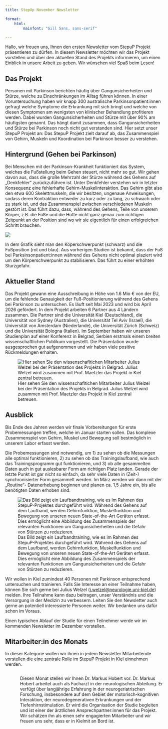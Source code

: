 ```yaml
---
title: StepUp November Newsletter

format: 
    html:
        mainfont: "Gill Sans, sans-serif"

---
```



Hallo, wir freuen uns, Ihnen den ersten Newsletter vom StepuP Projekt präsentieren zu dürfen. In diesem Newsletter möchten wir das Projekt vorstellen und über den aktuellen Stand des Projekts informieren, um einen Einblick in unsere Arbeit zu geben. Wir wünschen viel Spaß beim Lesen!

## Das Projekt
Personen mit Parkinson berichten häufig über Gangunsicherheiten und Stürze, welche zu Einschränkungen im Alltag führen können. In einer Voruntersuchung haben wir knapp 300 australische Parkinsonpatient:innen gefragt welche Symptome die Erkrankung mit sich bringt und welche von diesen Symptomen am wenigsten von klinischer Behandlung profitieren werden. Dabei wurden Gangunsicherheiten und Stürze mit über 90% am häufigsten genannt. Das hängt damit zusammen, dass Gangunsicherheiten und Stürze bei Parkinson noch nicht gut verstanden sind. Hier setzt unser StepuP Projekt an: Das StepuP Projekt zielt darauf ab, das Zusammenspiel von Gehirn, Muskeln und Koordination bei Parkinson besser zu verstehen.

## Hintergrund (Gehen bei Parkinson)
Bei Menschen mit der Parkinson-Krankheit funktioniert das System, welches die Fußstellung beim Gehen steuert, nicht mehr so gut. Wir gehen davon aus, dass die große Mehrzahl der Stürze während des Gehens auf „Denkfehler“ zurückzuführen ist. Unter Denkfehler verstehen wir in letzter Konsequenz eine fehlerhafte Gehirn-Muskelinteraktion. Das Gehirn gibt also den etwa 600 Skelettmuskeln, die wir besitzen, ungenaue Anweisungen, sodass deren Kontraktion entweder zu kurz oder zu lang, zu schwach oder zu stark ist, und das Zusammenspiel zwischen verschiedenen Muskeln gestört ist. Das führt dazu, dass, während des Gehens, Teile von unserem Körper, z.B. die Füße und die Hüfte nicht ganz genau zum richtigen Zeitpunkt an der Position sind wo wir sie eigentlich für einen erfolgreichen Schritt brauchen.

![](pics/foot_placement_model.png)

In dem Grafik sieht man den Köperschwerpunkt (schwarz) und die Fußposition (rot und blau). Aus vorherigen Studien ist bekannt, dass der Fuß bei Parksinsonpatient:innen während des Gehens nicht optimal plaziert wird um den Körperschwerpunkt zu stabilisieren. Das führt zu einer erhöhten Sturzgefahr.

## Aktueller Stand
Das Projekt gewann eine Ausschreibung in Höhe von 1.6 Mio € von der EU, um die fehlende Genauigkeit der Fuß-Positionierung während des Gehens bei Parkinson zu untersuchen. Es läuft seit Mai 2023 und wird bis April 2026 gefördert. In dem Projekt arbeiten 6 Partner aus 4 Ländern zusammen. Die Partner sind die Universität Kiel (Deutschland), die Universität von Sydney (Australien), die Universität Tel Aviv (Israel), die Universität von Amsterdam (Niederlande), die Universität Zürich (Schweiz) und die Universität Bologna (Italien). Im September haben wir unseren Studienplan auf einer Konferenz in Belgrad, Serbien erstmals einem breiten wissenschaftlichen Publikum vorgestellt. Die Präsentation wurde ausgesprochen gut aufgenommen und wir haben viele positive Rückmeldungen erhalten.

![Hier sehen Sie den wissenschafltichen Mitarbeiter Julius Welzel bei der Präsentation des Projekts in Belgrad. Julius Welzel wird zusammen mit Prof. Maetzler das Projekt in Kiel zentral betreuen.](pics/belgrade.jpg)

## Ausblick
Bis Ende des Jahren werden wir finale Vorbereitungen für erste Probemessungen treffen, welche im Januar starten sollen. Das komplexe Zusammenspiel von Gehirn, Muskel und Bewegung soll bestmöglich in unserem Labor erfasst werden. 

Die Probemessungen sind notwendig, um 1) zu sehen ob die Messungen alle optimal funktionieren, 2) zu sehen ob das Trainingslaufband, wie auch das Trainingsprogramm gut funktionieren, und 3) ob alle gesammelten Daten auch in gut auslesbarer Form am richtigen Platz landen. Gerade der letzte Punkt ist gar nicht so einfach, da sehr viele Daten in (Zeit-) synchronisierter Form gesammelt werden. Im März werden wir dann mit der „Routine“- Datenerhebung beginnen und planen ca. 1,5 Jahre ein, bis alle benötigten Daten erhoben sind. 

![Das Bild zeigt ein Laufbandtraining, wie es im Rahmen des StepuP-Projektes durchgeführt wird. Während des Gehens auf dem Laufband, werden Gehirnfunktion, Muskelfunktion und Bewegung von unseren neuen State-of-the-Art Geräten erfasst. Dies ermöglicht eine Abbildung des Zusammenspiels der relevanten Funktionen um Gangunsicherheiten und die Gefahr von Stürzen zu reduzieren.](pics/lab.jpg){fig-align="center"}

Wir wollen in Kiel zumindest 40 Personen mit Parkinson entsprechend untersuchen und trainieren. Falls Sie Interesse an einer Teilnahme haben, können Sie sich gerne bei Julius Welzel ([j.welzel@neurologie.uni-kiel.de](mailto:j.welzel@neurologie.uni-kiel.de?subject=Interesse%20an%20StepuP)) melden. Ihre Teilnahme kann dazu beitragen, unser Verständnis und die Versorgung in der Medizin zu verbessern. Leiten Sie den Newsletter auch gerne an potentiell interessierte Personen weiter. Wir bedanken uns dafür schon im Voraus.

Einen typischen Ablauf der Studie für einen Teilnehmer werde wir im kommenden Newsletter im Dezember vorstellen.

## Mitarbeiter:in des Monats
In dieser Kategorie wollen wir ihnen in jedem Newsletter Mitarbeitende vorstellen die eine zentrale Rolle im StepuP Projekt in Kiel einnehmen werden. 

::: columns
:::: column
![Dr. Markus Hobert](pics/markus.jpg){fig-align="center"}
:::

:::: column
Diesen Monat stellen wir Ihnen Dr. Markus Hobert vor. Dr. Markus Hobert 
arbeitet auch als Facharzt in der neurologischen Abteilung. Er verfügt über langjährige Erfahrung in der neurogeriatrischen Forschung, insbesondere auf dem Gebiet der motorisch-kognitiven Interaktion, der neurodegenerativen Erkrankungen und der Tiefenhirnstimulation. Er wird die Organisation der Studie begleiten und ist einer der ärztlichen Ansprechpartner:innen für das Projekt. Wir schätzen ihn als einen sehr engagierten Mitarbeiter und wir freuen uns sehr, dass er in Kielmit an Bord ist.
:::
:::